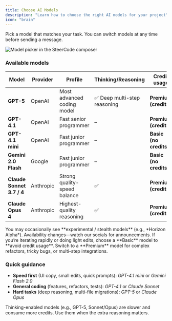 ```yaml
---
title: Choose AI Models
description: "Learn how to choose the right AI models for your project"
icon: "brain"
---
```


Pick a model that matches your task. You can switch models at any time before sending a message.

<Frame caption="Select a model before you send your message">
  <img
    src="/images/select-model-web.png"
    alt="Model picker in the SteerCode composer"
  />
</Frame>

### Available models

| Model                     | Provider  | Profile                      | Thinking/Reasoning           | Credit usage           |
| ------------------------- | --------- | ---------------------------- | ---------------------------- | ---------------------- |
| **GPT-5**                 | OpenAI    | Most advanced coding model   | ✅ Deep multi-step reasoning | **Premium (credits)**  |
| **GPT-4.1**               | OpenAI    | Fast senior programmer       | –                            | **Premium (credits)**  |
| **GPT-4.1 mini**          | OpenAI    | Fast junior programmer       | –                            | **Basic (no credits)** |
| **Gemini 2.0 Flash**      | Google    | Fast junior programmer       | –                            | **Basic (no credits)** |
| **Claude Sonnet 3.7 / 4** | Anthropic | Strong quality-speed balance | ✅                           | **Premium (credits)**  |
| **Claude Opus 4**         | Anthropic | Highest-quality reasoning    | ✅                           | **Premium (credits)**  |

<Info>
  You may occasionally see **experimental / stealth models** (e.g., *Horizon
  Alpha*). Availability changes—watch our socials for announcements.
</Info>

<Tip>
  If you’re iterating rapidly or doing light edits, choose a **Basic** model to
  **avoid credit usage**. Switch to a **Premium** model for complex refactors,
  tricky bugs, or multi-step integrations.
</Tip>

### Quick guidance

- **Speed first** (UI copy, small edits, quick prompts): _GPT-4.1 mini_ or _Gemini Flash 2.0_
- **General coding** (features, refactors, tests): _GPT-4.1_ or _Claude Sonnet_
- **Hard tasks** (deep reasoning, multi-file migrations): _GPT-5_ or _Claude Opus_

<Warning>
  Thinking-enabled models (e.g., GPT-5, Sonnet/Opus) are slower and consume more
  credits. Use them when the extra reasoning matters.
</Warning>
